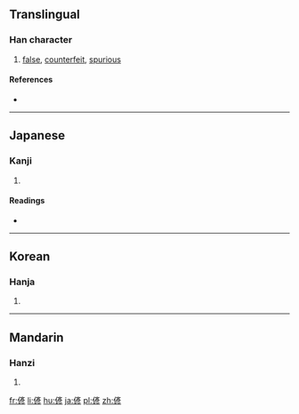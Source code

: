 ==Translingual==

===Han character===
{{Han char|rn=9|rad=人|as=09|sn=11|four=|canj=OYHH}}

# [[false]], [[counterfeit]], [[spurious]]

====References====
* {{Han ref|kx=0110.180|dkj=00850|dj=0236.020|hdz=10194.100|uh=5050|ud=20560}}

----

==Japanese==

===Kanji===
{{ja-kanji|grade=|rs=人09}}

# {{defn|lang=ja|sort=人09}}

====Readings====
* {{ja-readings|on=[[がん]] (gan), [[げん]] (gen)|kun=[[いつわる]] (itsuwaru), [[にせ]] (nise)}}

----

==Korean==

===Hanja===
{{ko-hanja|hangeul=안|rv=an|mr=an}}

# {{defn|lang=ko|sort=人09}}

----

==Mandarin==

===Hanzi===
{{cmn-hanzi|pin=[[yàn]] ([[yan4]])|wg=yen<sup>4</sup>}}

# {{defn|lang=cmn|sort=人09}}

[[fr:偐]]
[[li:偐]]
[[hu:偐]]
[[ja:偐]]
[[pl:偐]]
[[zh:偐]]